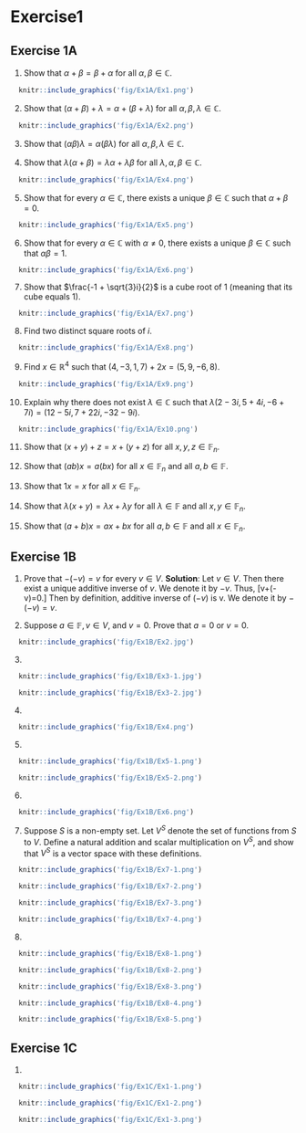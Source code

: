 # Exercise1 

## Exercise 1A

1. Show that $\alpha + \beta = \beta + \alpha$ for all $\alpha, \beta \in \mathbb{C}$.

```r
  knitr::include_graphics('fig/Ex1A/Ex1.png') 
```

2. Show that $(\alpha + \beta) + \lambda = \alpha + (\beta + \lambda)$ for all $\alpha, \beta, \lambda \in \mathbb{C}$.

```r
  knitr::include_graphics('fig/Ex1A/Ex2.png') 
```

3. Show that $(\alpha \beta)\lambda = \alpha(\beta \lambda)$ for all $\alpha, \beta, \lambda \in \mathbb{C}$.


4. Show that $\lambda(\alpha + \beta) = \lambda\alpha + \lambda\beta$ for all $\lambda, \alpha, \beta \in \mathbb{C}$.

```r
  knitr::include_graphics('fig/Ex1A/Ex4.png') 
```

5. Show that for every $\alpha \in \mathbb{C}$, there exists a unique $\beta \in \mathbb{C}$ such that $\alpha + \beta = 0$.

```r
  knitr::include_graphics('fig/Ex1A/Ex5.png') 
```

6. Show that for every $\alpha \in \mathbb{C}$ with $\alpha \neq 0$, there exists a unique $\beta \in \mathbb{C}$ such that $\alpha\beta = 1$.

```r
  knitr::include_graphics('fig/Ex1A/Ex6.png') 
```

7. Show that $\frac{-1 + \sqrt{3}i}{2}$ is a cube root of 1 (meaning that its cube equals 1).

```r
  knitr::include_graphics('fig/Ex1A/Ex7.png') 
```

8. Find two distinct square roots of $i$.

```r
  knitr::include_graphics('fig/Ex1A/Ex8.png') 
```

9. Find $x \in \mathbb{R}^4$ such that $(4, -3, 1, 7) + 2x = (5, 9, -6, 8)$.

```r
  knitr::include_graphics('fig/Ex1A/Ex9.png') 
```

10. Explain why there does not exist $\lambda \in \mathbb{C}$ such that $\lambda(2 - 3i, 5 + 4i, -6 + 7i) = (12 - 5i, 7 + 22i, -32 - 9i)$.

```r
  knitr::include_graphics('fig/Ex1A/Ex10.png') 
```

11. Show that $(x + y) + z = x + (y + z)$ for all $x, y, z \in \mathbb{F}_n$.

12. Show that $(ab)x = a(bx)$ for all $x \in \mathbb{F}_n$ and all $a, b \in \mathbb{F}$.
13. Show that $1x = x$ for all $x \in \mathbb{F}_n$.
14. Show that $\lambda(x + y) = \lambda x + \lambda y$ for all $\lambda \in \mathbb{F}$ and all $x, y \in \mathbb{F}_n$.
15. Show that $(a + b)x = ax + bx$ for all $a, b \in \mathbb{F}$ and all $x \in \mathbb{F}_n$. 

## Exercise 1B

1. Prove that $−(−v) = v$ for every $v\in V$.
**Solution**:
Let $v\in V$. Then there exist a unique additive inverse of $v$. We denote it by $-v$. Thus,
\[v+(-v)=0.\] Then by definition, additive inverse of $(-v)$ is v. We denote it by $-(-v)=v$.

2. Suppose $a \in \mathbb{F} ,v\in V$, and $v= 0$. Prove that $a=0$ or $v=0$.

```r
  knitr::include_graphics('fig/Ex1B/Ex2.jpg') 
```

3.
```r
  knitr::include_graphics('fig/Ex1B/Ex3-1.jpg') 
```
```r
  knitr::include_graphics('fig/Ex1B/Ex3-2.jpg') 
```

4. 

```r
  knitr::include_graphics('fig/Ex1B/Ex4.png') 
```

5.

```r
  knitr::include_graphics('fig/Ex1B/Ex5-1.png') 
```


```r
  knitr::include_graphics('fig/Ex1B/Ex5-2.png') 
```


6.

```r
  knitr::include_graphics('fig/Ex1B/Ex6.png') 
```

7. Suppose $S$ is a non-empty set. 
Let $V^S$ denote the set of functions from $S$ to $V$.
Define a natural addition and scalar multiplication on $V^S$, and show that $V^S$ is a vector space with these definitions.

```r
  knitr::include_graphics('fig/Ex1B/Ex7-1.png') 
```

```r
  knitr::include_graphics('fig/Ex1B/Ex7-2.png') 
```

```r
  knitr::include_graphics('fig/Ex1B/Ex7-3.png') 
```

```r
  knitr::include_graphics('fig/Ex1B/Ex7-4.png') 
```

8. 

```r
  knitr::include_graphics('fig/Ex1B/Ex8-1.png') 
```

```r
  knitr::include_graphics('fig/Ex1B/Ex8-2.png') 
```

```r
  knitr::include_graphics('fig/Ex1B/Ex8-3.png') 
```

```r
  knitr::include_graphics('fig/Ex1B/Ex8-4.png') 
```

```r
  knitr::include_graphics('fig/Ex1B/Ex8-5.png') 
```


## Exercise 1C

1.

```r
  knitr::include_graphics('fig/Ex1C/Ex1-1.png') 
```

```r
  knitr::include_graphics('fig/Ex1C/Ex1-2.png') 
```

```r
  knitr::include_graphics('fig/Ex1C/Ex1-3.png') 
```


